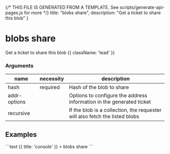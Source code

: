 {/* THIS FILE IS GENERATED FROM A TEMPLATE. See scripts/generate-api-pages.js for more */}
    title: "blobs share",
    description: "Get a ticket to share this blob"
}

<div className='not-prose mb-5'>
    <Breadcrumbs pages={[
        { name: 'API', href: '/docs/api', current: false },
        { name: 'blobs share', href: '/docs/api/blobs-share', current: true },
    ]} />
</div>

# blobs share

Get a ticket to share this blob {{ className: 'lead' }}


### Arguments

| name | necessity | description |
| ---- | --------- | ----------- |
| hash  | required | Hash of the blob to share |
| addr-options  |  | Options to configure the address information in the generated ticket |
| recursive  |  | If the blob is a collection, the requester will also fetch the listed blobs |



## Examples

<CodeGroup title="blobs share">
```text {{ title: 'console' }}
> blobs share
```



</CodeGroup>
